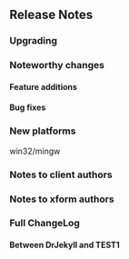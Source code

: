 == Release Notes ==

=== Upgrading ===


=== Noteworthy changes ===

==== Feature additions ====

==== Bug fixes ====


=== New platforms ===

win32/mingw

=== Notes to client authors ===

=== Notes to xform authors ===

=== Full ChangeLog ===

==== Between DrJekyll and TEST1 ====
